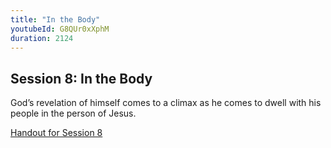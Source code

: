 ```yaml
---
title: "In the Body"
youtubeId: G8QUr0xXphM
duration: 2124
---
```


## Session 8: In the Body

God’s revelation of himself comes to a climax as he comes to dwell with his people in the person of Jesus.

<a href="handouts/en/08.pdf" target="_blank">Handout for Session 8</a>